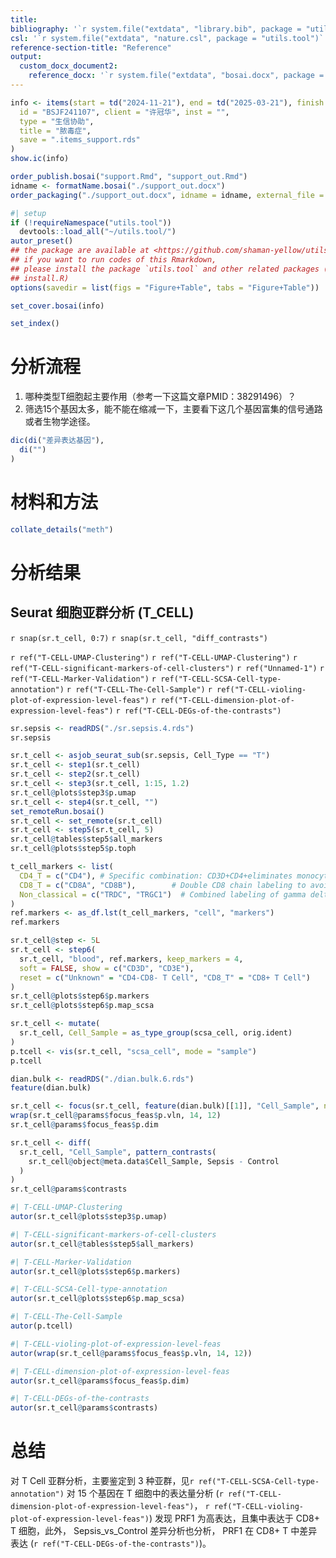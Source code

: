 ```yaml
---
title: 
bibliography: '`r system.file("extdata", "library.bib", package = "utils.tool")`'
csl: '`r system.file("extdata", "nature.csl", package = "utils.tool")`'
reference-section-title: "Reference"
output:
  custom_docx_document2:
    reference_docx: '`r system.file("extdata", "bosai.docx", package = "utils.tool")`'
---
```



```r
info <- items(start = td("2024-11-21"), end = td("2025-03-21"), finish = td("2025-03-25"),
  id = "BSJF241107", client = "许冠华", inst = "",
  type = "生信协助",
  title = "脓毒症",
  save = ".items_support.rds"
)
show.ic(info)

order_publish.bosai("support.Rmd", "support_out.Rmd")
idname <- formatName.bosai("./support_out.docx")
order_packaging("./support_out.docx", idname = idname, external_file = NULL)
```

```r
#| setup
if (!requireNamespace("utils.tool"))
  devtools::load_all("~/utils.tool/")
autor_preset()
## the package are available at <https://github.com/shaman-yellow/utils.tool>
## if you want to run codes of this Rmarkdown,
## please install the package `utils.tool` and other related packages (run
## install.R)
options(savedir = list(figs = "Figure+Table", tabs = "Figure+Table"))
```

```r
set_cover.bosai(info)
```

```r
set_index()
```

# 分析流程 {#abstract}

1. 哪种类型T细胞起主要作用（参考一下这篇文章PMID：38291496）？
2. 筛选15个基因太多，能不能在缩减一下，主要看下这几个基因富集的信号通路或者生物学途径。

```r
dic(di("差异表达基因"),
  di("")
)

```

# 材料和方法 {#introduction}

```r
collate_details("meth")
```

# 分析结果 {#workflow}

## Seurat 细胞亚群分析 (T_CELL)

`r snap(sr.t_cell, 0:7)`
`r snap(sr.t_cell, "diff_contrasts")`

`r ref("T-CELL-UMAP-Clustering")`
`r ref("T-CELL-UMAP-Clustering")`
`r ref("T-CELL-significant-markers-of-cell-clusters")`
`r ref("Unnamed-1")`
`r ref("T-CELL-Marker-Validation")`
`r ref("T-CELL-SCSA-Cell-type-annotation")`
`r ref("T-CELL-The-Cell-Sample")`
`r ref("T-CELL-violing-plot-of-expression-level-feas")`
`r ref("T-CELL-dimension-plot-of-expression-level-feas")`
`r ref("T-CELL-DEGs-of-the-contrasts")`
<!-- LEGEND_END -->

```r
sr.sepsis <- readRDS("./sr.sepsis.4.rds")
sr.sepsis

sr.t_cell <- asjob_seurat_sub(sr.sepsis, Cell_Type == "T")
sr.t_cell <- step1(sr.t_cell)
sr.t_cell <- step2(sr.t_cell)
sr.t_cell <- step3(sr.t_cell, 1:15, 1.2)
sr.t_cell@plots$step3$p.umap
sr.t_cell <- step4(sr.t_cell, "")
set_remoteRun.bosai()
sr.t_cell <- set_remote(sr.t_cell)
sr.t_cell <- step5(sr.t_cell, 5)
sr.t_cell@tables$step5$all_markers
sr.t_cell@plots$step5$p.toph

t_cell_markers <- list(
  CD4_T = c("CD4"), # Specific combination: CD3D+CD4+eliminates monocyte interference
  CD8_T = c("CD8A", "CD8B"),        # Double CD8 chain labeling to avoid crossing with NK cells
  Non_classical = c("TRDC", "TRGC1")  # Combined labeling of gamma delta T and NKT
)
ref.markers <- as_df.lst(t_cell_markers, "cell", "markers")
ref.markers

sr.t_cell@step <- 5L
sr.t_cell <- step6(
  sr.t_cell, "blood", ref.markers, keep_markers = 4, 
  soft = FALSE, show = c("CD3D", "CD3E"),
  reset = c("Unknown" = "CD4-CD8- T Cell", "CD8_T" = "CD8+ T Cell")
)
sr.t_cell@plots$step6$p.markers
sr.t_cell@plots$step6$p.map_scsa

sr.t_cell <- mutate(
  sr.t_cell, Cell_Sample = as_type_group(scsa_cell, orig.ident)
)
p.tcell <- vis(sr.t_cell, "scsa_cell", mode = "sample")
p.tcell

dian.bulk <- readRDS("./dian.bulk.6.rds")
feature(dian.bulk)

sr.t_cell <- focus(sr.t_cell, feature(dian.bulk)[[1]], "Cell_Sample", name = "feas")
wrap(sr.t_cell@params$focus_feas$p.vln, 14, 12)
sr.t_cell@params$focus_feas$p.dim

sr.t_cell <- diff(
  sr.t_cell, "Cell_Sample", pattern_contrasts(
    sr.t_cell@object@meta.data$Cell_Sample, Sepsis - Control
  )
)
sr.t_cell@params$contrasts
```


```r
#| T-CELL-UMAP-Clustering
autor(sr.t_cell@plots$step3$p.umap)
```


```r
#| T-CELL-significant-markers-of-cell-clusters
autor(sr.t_cell@tables$step5$all_markers)
```



```r
#| T-CELL-Marker-Validation
autor(sr.t_cell@plots$step6$p.markers)
```


```r
#| T-CELL-SCSA-Cell-type-annotation
autor(sr.t_cell@plots$step6$p.map_scsa)
```


```r
#| T-CELL-The-Cell-Sample
autor(p.tcell)
```


```r
#| T-CELL-violing-plot-of-expression-level-feas
autor(wrap(sr.t_cell@params$focus_feas$p.vln, 14, 12))
```


```r
#| T-CELL-dimension-plot-of-expression-level-feas
autor(sr.t_cell@params$focus_feas$p.dim)
```


```r
#| T-CELL-DEGs-of-the-contrasts
autor(sr.t_cell@params$contrasts)
```

# 总结 {#conclusion}

对 T Cell 亚群分析，主要鉴定到 3 种亚群，见`r ref("T-CELL-SCSA-Cell-type-annotation")` 
对 15 个基因在 T 细胞中的表达量分析  (`r ref("T-CELL-dimension-plot-of-expression-level-feas")`，
`r ref("T-CELL-violing-plot-of-expression-level-feas")`) 
发现 PRF1 为高表达，且集中表达于 CD8+ T 细胞，此外， Sepsis_vs_Control 差异分析也分析，
PRF1 在 CD8+ T 中差异表达 (`r ref("T-CELL-DEGs-of-the-contrasts")`)。

